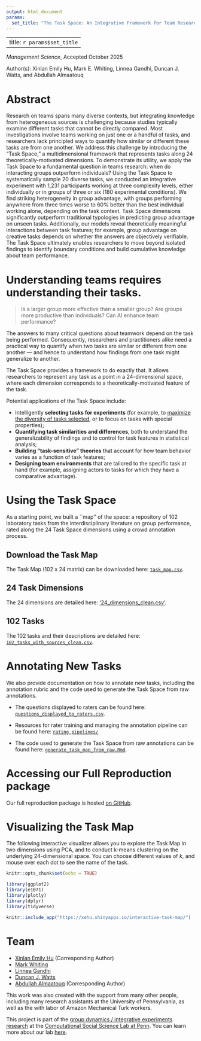 ```yaml
---
output: html_document
params:
  set_title: "The Task Space: An Integrative Framework for Team Research"
---
```


---
title: `r params$set_title`
---
*Management Science*, Accepted October 2025

Author(s): Xinlan Emily Hu, Mark E. Whiting, Linnea Gandhi, Duncan J. Watts, and Abdullah Almaatouq

# Abstract

Research on teams spans many diverse contexts, but integrating knowledge from heterogeneous sources is challenging because studies typically examine different tasks that cannot be directly compared. Most investigations involve teams working on just one or a handful of tasks, and researchers lack principled ways to quantify how similar or different these tasks are from one another. We address this challenge by introducing the “Task Space,” a multidimensional framework that represents tasks along 24 theoretically-motivated dimensions. To demonstrate its utility, we apply the Task Space to a fundamental question in teams research: when do interacting groups outperform individuals? Using the Task Space to systematically sample 20 diverse tasks, we conducted an integrative experiment with 1,231 participants working at three complexity levels, either individually or in groups of three or six (180 experimental conditions). We find striking heterogeneity in group advantage, with groups performing anywhere from three times worse to 60% better than the best individual working alone, depending on the task context. Task Space dimensions significantly outperform traditional typologies in predicting group advantage on unseen tasks. Additionally, our models reveal theoretically meaningful interactions between task features; for example, group advantage on creative tasks depends on whether the answers are objectively verifiable. The Task Space ultimately enables researchers to move beyond isolated findings to identify boundary conditions and build cumulative knowledge about team performance.

# Understanding teams requires understanding their tasks.

> Is a larger group more effective than a smaller group? Are groups more productive than individuals? Can AI enhance team performance?

The answers to many critical questions about teamwork depend on the task being performed. Consequently, researchers and practitioners alike need a practical way to quantify when two tasks are similar or different from one another --- and hence to understand how findings from one task might generalize to another.

The Task Space provides a framework to do exactly that. It allows researchers to represent any task as a point in a 24-dimensional space, where each dimension corresponds to a theoretically-motivated feature of the task.

Potential applications of the Task Space include:

-  Intelligently **selecting tasks for experiments** (for example, to [maximize the diversity of tasks selected](./task space resources/choose-10-tasks.ipynb), or to focus on tasks with special properties);
-  **Quantifying task similarities and differences**, both to understand the generalizability of findings and to control for task features in statistical analysis;
-  **Building "task-sensitive" theories** that account for how team behavior varies as a function of task features;
-  **Designing team environments** that are tailored to the specific task at hand (for example, assigning actors to tasks for which they have a comparative advantage).

# Using the Task Space

As a starting point, we built a ``map'' of the space: a repository of 102 laboratory tasks from the interdisciplinary literature on group performance, rated along the 24 Task Space dimensions using a crowd annotation process. 

## Download the Task Map
The Task Map (102 x 24 matrix) can be downloaded here: [`task_map.csv`](./processed_data/task_map.csv).

## 24 Task Dimensions
The 24 dimensions are detailed here: ['24_dimensions_clean.csv'](./task space resources/24_dimensions_clean.csv).

## 102 Tasks
The 102 tasks and their descriptions are detailed here: [`102_tasks_with_sources_clean.csv`](./task space resources/102_tasks_with_sources_clean.csv).

# Annotating New Tasks

We also provide documentation on how to annotate new tasks, including the annotation rubric and the code used to generate the Task Space from raw annotations.

- The questions displayed to raters can be found here: [`questions_displayed_to_raters.csv`](./task space resources/questions_displayed_to_raters.csv).

- Resources for rater training and managing the annotation pipeline can be found here: [`rating pipelines/`](./task space resources/rating pipelines/)

- The code used to generate the Task Space from raw annotations can be found here: [`generate_task_map_from_raw.Rmd`](./analysis/analysis_task_space/generate_task_map_from_raw.Rmd).

# Accessing our Full Reproduction package

Our full reproduction package is hosted [on GitHub](https://github.com/Watts-Lab/task-mapping).

# Visualizing the Task Map

The following interactive visualizer allows you to explore the Task Map in two dimensions using PCA, and to conduct k-means clustering on the underlying 24-dimensional space. You can choose different values of *k*, and mouse over each dot to see the name of the task.

```r
knitr::opts_chunk$set(echo = TRUE)

library(ggplot2)
library(e1071)
library(plotly)
library(dplyr)
library(tidyverse)
```

```r
knitr::include_app("https://xehu.shinyapps.io/interactive-task-map/")
```

# Team
- [Xinlan Emily Hu](https://xinlanemilyhu.com) (Corresponding Author)
- [Mark Whiting](https://whiting.me/)
- [Linnea Gandhi](https://www.linneagandhi.com/)
- [Duncan J. Watts](https://duncanjwatts.com/)
- [Abdullah Almaatouq](http://amaatouq.io/) (Corresponding Author)

This work was also created with the support from many other people, including many research assistants at the University of Pennsylvania, as well as the with labor of Amazon Mechanical Turk workers. 

This project is part of the [group dynamics / integrative experiments research](https://css.seas.upenn.edu/project/integrative-experiments/) at the [Computational Social Science Lab at Penn](https://css.seas.upenn.edu). You can learn more about our lab [here](https://css.seas.upenn.edu/people/). 